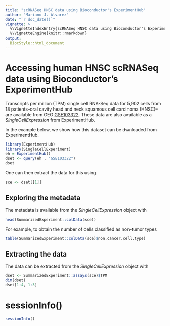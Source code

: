 ```yaml
---
title: "scRNASeq HNSC data using Bioconductor's ExperimentHub"
author: "Mariano J. Alvarez"
date: "`r doc_date()`"
vignette: >
  %\VignetteIndexEntry{scRNASeq HNSC data using Bioconductor's ExperimentHub}
  %\VignetteEngine{knitr::rmarkdown}
output: 
  BiocStyle::html_document
---
```



# Accessing human HNSC scRNASeq data using Bioconductor's ExperimentHub

Transcripts per million (TPM) single cell RNA-Seq data for 5,902 cells from
18 patients--oral cavity head and neck squamous cell carcinoma (HNSC)--
are available from GEO
[GSE103322](http://www.ncbi.nlm.nih.gov/geo/query/acc.cgi?acc=GSE103322).
These data are also available as a *SingleCellExpression* from ExperimentHub.

In the example below, we show how this dataset can be dwnloaded from 
ExperimentHub.

```r
library(ExperimentHub)
library(SingleCellExperiment)
eh = ExperimentHub()
dset <- query(eh , "GSE103322")
dset
```
One can then extract the data for this using
```r
sce <- dset[[1]]
```

##  Exploring the metadata

The metadata is available from the *SingleCellExpression* object with

```r
head(SummarizedExperiment::colData(sce))
```

For example, to obtain the number of cells classified as non-tumor types

```r
table(SummarizedExperiment::colData(sce)$non.cancer.cell.type)
```

##  Extracting the data 

The data can be extracted from the *SingleCellExpression* object with

```r
dset <- SummarizedExperiment::assays(sce)$TPM
dim(dset)
dset[1:4, 1:3]
```

# sessionInfo()

```r
sessionInfo()
```

